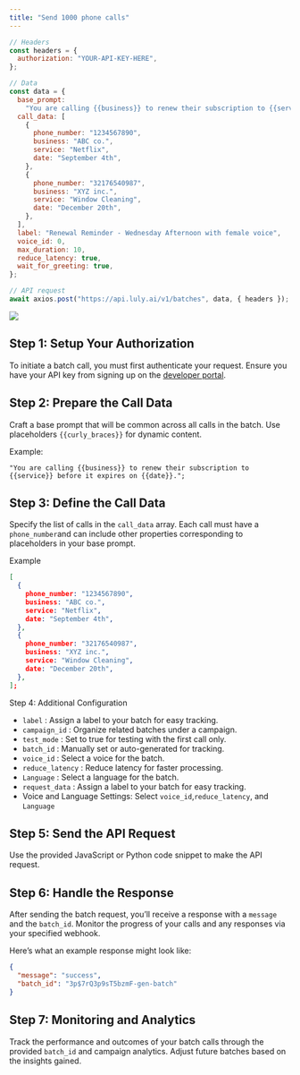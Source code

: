 ```yaml
---
title: "Send 1000 phone calls"
---
```


<RequestExample>

```javascript Sendcall.js
// Headers
const headers = {
  authorization: "YOUR-API-KEY-HERE",
};

// Data
const data = {
  base_prompt:
    "You are calling {{business}} to renew their subscription to {{service}} before it expires on {{date}}.",
  call_data: [
    {
      phone_number: "1234567890",
      business: "ABC co.",
      service: "Netflix",
      date: "September 4th",
    },
    {
      phone_number: "32176540987",
      business: "XYZ inc.",
      service: "Window Cleaning",
      date: "December 20th",
    },
  ],
  label: "Renewal Reminder - Wednesday Afternoon with female voice",
  voice_id: 0,
  max_duration: 10,
  reduce_latency: true,
  wait_for_greeting: true,
};

// API request
await axios.post("https://api.luly.ai/v1/batches", data, { headers });

```
</RequestExample>

<img src="/images/sendfirstcall.png" />

## Step 1: Setup Your Authorization

To initiate a batch call, you must first authenticate your request. Ensure you have your API key from signing up on the [developer portal](https://app.luly.ai/).

## Step 2: Prepare the Call Data

Craft a base prompt that will be common across all calls in the batch. Use placeholders ```{{curly_braces}}``` for dynamic content.

Example:

```
"You are calling {{business}} to renew their subscription to {{service}} before it expires on {{date}}.";
```

## Step 3: Define the Call Data

Specify the list of calls in the ```call_data``` array. Each call must have a ```phone_number```and can include other properties corresponding to placeholders in your base prompt.

Example

```JSON
[
  {
    phone_number: "1234567890",
    business: "ABC co.",
    service: "Netflix",
    date: "September 4th",
  },
  {
    phone_number: "32176540987",
    business: "XYZ inc.",
    service: "Window Cleaning",
    date: "December 20th",
  },
];
```

Step 4: Additional Configuration

- ```label``` : Assign a label to your batch for easy tracking.
- ```campaign_id``` : Organize related batches under a campaign.
- ```test_mode``` : Set to true for testing with the first call only.
- ```batch_id``` : Manually set or auto-generated for tracking.
- ```voice_id``` : Select a voice for the batch.
- ```reduce_latency``` : Reduce latency for faster processing.
- ```Language``` : Select a language for the batch.
- ```request_data``` : Assign a label to your batch for easy tracking.
- Voice and Language Settings: Select ```voice_id```,```reduce_latency```, and ```Language```

## Step 5: Send the API Request

Use the provided JavaScript or Python code snippet to make the API request.

## Step 6: Handle the Response

After sending the batch request, you’ll receive a response with a ```message``` and the ```batch_id```. Monitor the progress of your calls and any responses via your specified webhook.

Here’s what an example response might look like:
```JSON
{
  "message": "success",
  "batch_id": "3p$7rQ3p9sT5bzmF-gen-batch"
}
```

## Step 7: Monitoring and Analytics

Track the performance and outcomes of your batch calls through the provided ```batch_id``` and campaign analytics. Adjust future batches based on the insights gained.

















